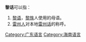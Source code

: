 '''黎话'''可以指：
#[[黎语|黎语]]，[[黎族|黎族]]人使用的母语。
#[[雷州人|雷州人]]对本地[[雷州话|雷州话]]的称呼。

{{消歧義|cat=二字消歧义}}
[[Category:广东语言|Category:广东语言]]
[[Category:海南语言|Category:海南语言]]